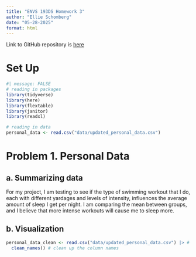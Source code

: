 ```yaml
---
title: "ENVS 193DS Homework 3"
author: "Ellie Schomberg"
date: "05-28-2025"
format: html
---
```


Link to GitHub repository is [here](https://github.com/ellieschomberg/ENVS-193DS_homework-03.git)

# Set Up

```r
#| message: FALSE
# reading in packages
library(tidyverse)
library(here)
library(flextable)
library(janitor)
library(readxl)

# reading in data
personal_data <- read.csv("data/updated_personal_data.csv")
```

# Problem 1. Personal Data

## a. Summarizing data

For my project, I am testing to see if the type of swimming workout that I do, each with different yardages and levels of intensity, influences the average amount of sleep I get per night. I am comparing the mean between groups, and I believe that more intense workouts will cause me to sleep more.

## b. Visualization

```r
personal_data_clean <- read.csv("data/updated_personal_data.csv") |> # start with updated_personal_data data frame
  clean_names() # clean up the column names
```


